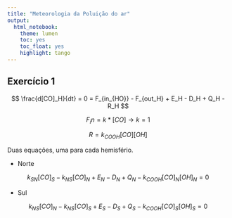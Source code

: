```yaml
---
title: "Meteorologia da Poluição do ar"
output: 
  html_notebook:
    theme: lumen
    toc: yes
    toc_float: yes
    highlight: tango
---
```


## Exercício 1

$$
\frac{d[CO]_H}{dt} = 0 = F_{in_{HO}} - F_{out_H} + E_H - D_H + Q_H - R_H
$$

$$
F_in = k * [CO] \rightarrow k = 1
$$

$$
R = k_{COOH} [CO][OH]
$$

Duas equações, uma para cada hemisfério.

- Norte

$$
k_{SN}[CO]_S - k_{NS}[CO]_N + E_N - D_N + Q_N - k_{COOH}[CO]_N[OH]_N = 0
$$


- Sul

$$
k_{NS}[CO]_N - k_{NS}[CO]_S + E_S - D_S + Q_S - k_{COOH}[CO]_S[OH]_S = 0
$$